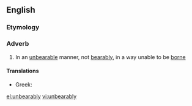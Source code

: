 ==English==

===Etymology===
{{suffix|unbearable|ly}}

===Adverb===
{{en-adv}}

# In an [[unbearable]] manner, not [[bearably]], in a way unable to be [[borne]]

====Translations====
* Greek: {{t|el|αφόρητα|sc=Grek}}

[[el:unbearably]]
[[vi:unbearably]]